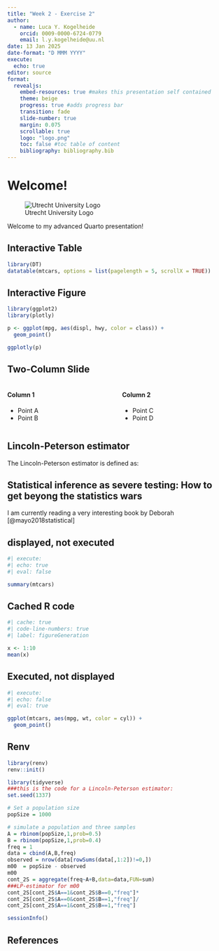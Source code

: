 ```yaml
---
title: "Week 2 - Exercise 2"
author: 
  - name: Luca Y. Kogelheide
    orcid: 0009-0000-6724-0779 
    email: l.y.kogelheide@uu.nl
date: 13 Jan 2025
date-format: "D MMM YYYY"
execute: 
  echo: true
editor: source
format: 
  revealjs:
    embed-resources: true #makes this presentation self contained
    theme: beige
    progress: true #adds progress bar
    transition: fade
    slide-number: true
    margin: 0.075
    scrollable: true
    logo: "logo.png" 
    toc: false #toc table of content
    bibliography: bibliography.bib
---
```

# Welcome!

![Utrecht University Logo](logo.png)

Welcome to my advanced Quarto presentation!

## Interactive Table
```r
library(DT)
datatable(mtcars, options = list(pagelength = 5, scrollX = TRUE))
```

## Interactive Figure
```r
library(ggplot2)
library(plotly)

p <- ggplot(mpg, aes(displ, hwy, color = class)) +
  geom_point()

ggplotly(p)
```


## Two-Column Slide

::: {.columns}
::: {.column width="50%"}
#### Column 1
- Point A
- Point B
::: 

::: {.column width="50%"}
#### Column 2
- Point C
- Point D
:::
:::


## Lincoln-Peterson estimator

The Lincoln-Peterson estimator is defined as:
\begin{aligned}
\hat{\theta}^{\text{LP}} &= \frac{n_{1}n_{2}}{m}, \\
\text{where,} \\
n_{1} &= \sum_{i=1}^{r} \left(w_{i} \sum_{j=1}^{7} \delta_{i,j}^{\text{svy}} \right) = \hat{\theta}^{\text{svy}}, \\
n_{2} &= \sum_{i=1}^{r} \left(w_{i} \sum_{j=1}^{7} \delta_{i,j}^{\text{sen}} \right), \\
m &= \sum_{i=1}^{r} \left(w_{i} \sum_{j=1}^{7} \delta_{i,j}^{\text{svy}} \cdot \delta_{i,j}^{\text{sen}} \right).
\end{aligned}




## Statistical inference as severe testing: How to get beyong the statistics wars

I am currently reading a very interesting book by Deborah [@mayo2018statistical]


## displayed, not executed

```r
#| execute:
#| echo: true
#| eval: false

summary(mtcars)
```

## Cached R code
```r
#| cache: true
#| code-line-numbers: true
#| label: figureGeneration

x <- 1:10
mean(x)
```


## Executed, not displayed
```r
#| execute:
#| echo: false
#| eval: true

ggplot(mtcars, aes(mpg, wt, color = cyl)) +
  geom_point()
```


## Renv
```r
library(renv)
renv::init()

library(tidyverse)
###this is the code for a Lincoln-Peterson estimator:
set.seed(1337)

# Set a population size
popSize = 1000

# simulate a population and three samples
A = rbinom(popSize,1,prob=0.5)
B = rbinom(popSize,1,prob=0.4)
freq = 1
data = cbind(A,B,freq)
observed = nrow(data[rowSums(data[,1:2])!=0,])
m00  = popSize - observed
m00
cont_2S = aggregate(freq~A+B,data=data,FUN=sum)
###LP-estimator for m00
cont_2S[cont_2S$A==1&cont_2S$B==0,"freq"]*
cont_2S[cont_2S$A==0&cont_2S$B==1,"freq"]/
cont_2S[cont_2S$A==1&cont_2S$B==1,"freq"]

sessionInfo()
```

## References


